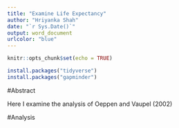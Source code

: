 ```yaml
---
title: "Examine Life Expectancy"
author: "Hriyanka Shah"
date: "`r Sys.Date()`"
output: word_document
urlcolor: "blue"
---
```


```r
knitr::opts_chunk$set(echo = TRUE)
```

```r
install.packages("tidyverse")
install.packages("gapminder")
```
 #Abstract
 
 Here I examine the analysis of Oeppen and Vaupel (2002)
 
 #Analysis
 
